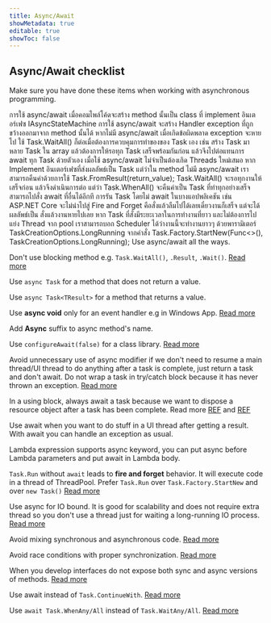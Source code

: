 ```yaml
---
title: Async/Await
showMetadata: true
editable: true
showToc: false
---
```


## Async/Await checklist

Make sure you have done these items when working with asynchronous programming.

<CheckListItem>
การใช้ async/await เมื่อคอมไพล์โค้ดจะสร้าง method นั้นเป็น class ที่ implement อินเตอร์เฟซ IAsyncStateMachine
</CheckListItem>

<CheckListItem>
การใช้ async/await จะสร้าง Handler exception ที่ถูกขว้างออกมาจาก method นั้นได้ หากไม่มี async/await เมื่อเกิดข้อผิดพลาด exception จะหายไป
</CheckListItem>

<CheckListItem>
ใช้ Task.WaitAll() ก็ต่อเมื่อต้องการควบคุมการทำของของ Task เอง เช่น สร้าง Task มาหลาย Task ใน array แล้วต้องการให้รอทุก Task เสร็จพร้อมกันก่อน แล้วจึงไปต่อแทนการ await ทุก Task ด้วยตัวเอง
</CheckListItem>

<CheckListItem>
เมื่อใช้ async/await ไม่จำเป็นต้องเกิด Threads ใหม่เสมอ
</CheckListItem>


<CheckListItem>
หาก Implement อินเตอร์เฟซที่ส่งผลลัพธ์เป็น Task<Result> แต่ว่าใน method ไม่มี async/await เราสามารถคืนค่าด้วยการใช้ Task.FromResult(return_value);
</CheckListItem>

<CheckListItem>
Task.WaitAll() จะรอทุกงานให้เสร็จก่อน แล้วจึงดำเนินการต่อ แต่ว่า Task.WhenAll() จะคืนค่าเป็น Task ที่ทำทุกอย่างเสร็จ สามารถไปสั่ง await ที่อื่นได้อีกที
</CheckListItem>

<CheckListItem>
การรัน Task โดยไม่ await ในบางแอปพลิเคชัน เช่น ASP.NET Core จะไม่นำไปสู่ Fire and Forget คือสั่งแล้วลืมไปได้เลยเดี๋ยวงานก็เสร็จ แต่จะได้ผลลัพธ์เป็น สั่งแล้วงานหายไปเลย
</CheckListItem>

<CheckListItem>
หาก Task ที่สั่งมีระยะเวลาในการทำงานที่ยาว และไม่ต้องการไปแย่ง Thread จาก pool เราสามารถบอก Scheduler ได้ว่างานนี้จะทำงานยาวๆ ด้วยพารามิเตอร์ TaskCreationOptions.LongRunning จากคำสั่ง Task.Factory.StartNew(Func<>(), TaskCreationOptions.LongRunning);
</CheckListItem>


<CheckListItem>
Use async/await all the ways.

</CheckListItem>

<CheckListItem>

Don't use blocking method e.g. `Task.WaitAll()`, `.Result`, `.Wait()`.
[Read more](https://blog.stephencleary.com/2012/07/dont-block-on-async-code.html)

</CheckListItem>

<CheckListItem>

Use `async Task` for a method that does not return a value.

</CheckListItem>

<CheckListItem>

Use `async Task<TResult>` for a method that returns a value.

</CheckListItem>

<CheckListItem>

Use **async void** only for an event handler e.g in Windows App.
[Read more](https://app.pluralsight.com/guides/returning-void-from-c-async-method)

</CheckListItem>

<CheckListItem>

Add **Async** suffix to async method's name.

</CheckListItem>

<CheckListItem>

Use `configureAwait(false)` for a class library.
[Read more](https://app.pluralsight.com/guides/advanced-tips-using-task-run-async-wait#module-dontcontinueonthemainthreadunnecessarily)

</CheckListItem>

<CheckListItem>

Avoid unnecessary use of async modifier if we don't need to resume a main thread/UI thread to do anything after a task is complete, just return a task and don't await.
Do not wrap a task in try/catch block because it has never thrown an exception. [Read more](https://github.com/agoda-com/standards-c-sharp/blob/master/docs/async/avoid-unnecessary-async.md)

</CheckListItem>

<CheckListItem>

In a using block, always await a task because we want to dispose a resource object after a task has been complete.
Read more [REF](https://stackoverflow.com/a/19103343/1872200) and [REF](http://www.thebillwagner.com/blog/Item/2017-05-03-ThecuriouscaseofasyncawaitandIDisposable)

</CheckListItem>

<CheckListItem>

Use await when you want to do stuff in a UI thread after getting a result.
With await you can handle an exception as usual.

</CheckListItem>

<CheckListItem>

Lambda expression supports async keyword, you can put async before Lambda parameters and put await in Lambda body.

</CheckListItem>

<CheckListItem>

`Task.Run` without `await` leads to **fire and forget** behavior. It will execute code in a thread of ThreadPool.
Prefer `Task.Run` over `Task.Factory.StartNew` and over `new Task()`
[Read more](https://github.com/agoda-com/standards-c-sharp/blob/master/docs/async/task-run.md)

</CheckListItem>

<CheckListItem>

Use async for IO bound. It is good for scalability and does not require extra thread so you don't use a thread just for waiting a long-running IO process.
[Read more](https://app.pluralsight.com/guides/using-task-run-async-await)

</CheckListItem>

<CheckListItem>

Avoid mixing synchronous and asynchronous code.
[Read more](https://github.com/agoda-com/standards-c-sharp/blob/master/docs/async/avoid-mixing-async-sync.md)

</CheckListItem>

<CheckListItem>

Avoid race conditions with proper synchronization.
[Read more](https://github.com/agoda-com/standards-c-sharp/blob/master/docs/async/avoid-race-conditions.md)

</CheckListItem>

<CheckListItem>

When you develop interfaces do not expose both sync and async versions of methods.
[Read more](https://github.com/agoda-com/standards-c-sharp/blob/master/docs/async/expose-async-method.md)

</CheckListItem>

<CheckListItem>

Use await instead of `Task.ContinueWith`.
[Read more](https://github.com/agoda-com/standards-c-sharp/blob/master/docs/async/never-task-continue-with.md)

</CheckListItem>

<CheckListItem>

Use `await Task.WhenAny/All` instead of `Task.WaitAny/All`.
[Read more](https://github.com/agoda-com/standards-c-sharp/blob/master/docs/async/when-any-all.md)

</CheckListItem>
